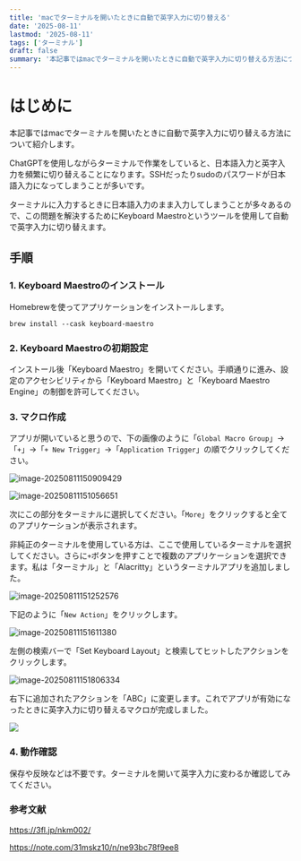 ```yaml
---
title: 'macでターミナルを開いたときに自動で英字入力に切り替える'
date: '2025-08-11'
lastmod: '2025-08-11'
tags: ['ターミナル']
draft: false
summary: '本記事ではmacでターミナルを開いたときに自動で英字入力に切り替える方法について紹介します。ChatGPTを使用しながらターミナルで作業をしていると、日本語入力と英字入力を頻繁に切り替えることになります。ターミナルに入力するときに日本語入力のまま入力してしまうことが多々あるので、この問題を解決するためにKeyboard Maestroというツールを使用して自動で英字入力に切り替えます。'
---
```


はじめに
===

本記事ではmacでターミナルを開いたときに自動で英字入力に切り替える方法について紹介します。

ChatGPTを使用しながらターミナルで作業をしていると、日本語入力と英字入力を頻繁に切り替えることになります。SSHだったりsudoのパスワードが日本語入力になってしまうことが多いです。

ターミナルに入力するときに日本語入力のまま入力してしまうことが多々あるので、この問題を解決するためにKeyboard Maestroというツールを使用して自動で英字入力に切り替えます。

手順
---

### 1. Keyboard Maestroのインストール

Homebrewを使ってアプリケーションをインストールします。

```
brew install --cask keyboard-maestro
```



### 2. Keyboard Maestroの初期設定

インストール後「Keyboard Maestro」を開いてください。手順通りに進み、設定のアクセシビリティから「Keyboard Maestro」と「Keyboard Maestro Engine」の制御を許可してください。



### 3. マクロ作成

アプリが開いていると思うので、下の画像のように「`Global Macro Group`」→「`+`」→「`+ New Trigger`」→「`Application Trigger`」の順でクリックしてください。

![image-20250811150909429](/static/images/image-20250811150909429-20250811161428-925de840.png)

![image-20250811151056651](/static/images/image-20250811151056651-20250811161428-dce9cd28.png)

次にこの部分をターミナルに選択してください。「`More`」をクリックすると全てのアプリケーションが表示されます。

非純正のターミナルを使用している方は、ここで使用しているターミナルを選択してください。さらに`+`ボタンを押すことで複数のアプリケーションを選択できます。私は「ターミナル」と「Alacritty」というターミナルアプリを追加しました。

![image-20250811151252576](/static/images/image-20250811151252576-20250811161428-6964922d.png)

下記のように「`New Action`」をクリックします。

![image-20250811151611380](/static/images/image-20250811151611380-20250811161428-dacc21c3.png)

左側の検索バーで「Set Keyboard Layout」と検索してヒットしたアクションをクリックします。

![image-20250811151806334](/static/images/image-20250811151806334-20250811161428-80894ef9.png)

右下に追加されたアクションを「ABC」に変更します。これでアプリが有効になったときに英字入力に切り替えるマクロが完成しました。

![](/static/images/image-20250811152047160-20250811161428-c0ecd347.png)

### 4. 動作確認

保存や反映などは不要です。ターミナルを開いて英字入力に変わるか確認してみてください。



### 参考文献

https://3fl.jp/nkm002/

https://note.com/31mskz10/n/ne93bc78f9ee8

